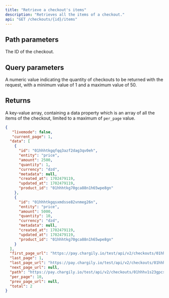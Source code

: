 ```yaml
---
title: "Retrieve a checkout's items"
description: "Retrieves all the items of a checkout."
api: "GET /checkouts/{id}/items"
---
```


## Path parameters

<ParamField path="id" type="string">
   The ID of the checkout.
</ParamField>

## Query parameters

<ParamField query="per_page" type="integer">
   A numeric value indicating the quantity of checkouts to be returned with
   the request, with a minimum value of 1 and a maximum value of 50.
</ParamField>

## Returns

A key-value array, containing a data property which is an array of all the items of the checkout, limited to a maximum of `per_page` value.

<ResponseExample>

```json Response
{
   "livemode": false,
   "current_page": 1,
  "data": [
    {
      "id": "01hhhtkgqfqq3azf2dag3qv0eh",
      "entity": "price",
      "amount": 2500,
      "quantity": 1,
      "currency": "dzd",
      "metadata": null,
      "created_at": 1702479119,
      "updated_at": 1702479119,
      "product_id": "01hhhtkg70gca88n1h65wpe8gn"
    },
    {
      "id": "01hhhtkgqsxmdsse82vnmeg26n",
      "entity": "price",
      "amount": 5000,
      "quantity": 10,
      "currency": "dzd",
      "metadata": null,
      "created_at": 1702479119,
      "updated_at": 1702479119,
      "product_id": "01hhhtkg70gca88n1h65wpe8gn"
    }
  ],
  "first_page_url": "https://pay.chargily.io/test/api/v2/checkouts/01hhhv1s23gpcsx40az6z9sy71/items?page=1",
  "last_page": 1,
  "last_page_url": "https://pay.chargily.io/test/api/v2/checkouts/01hhhv1s23gpcsx40az6z9sy71/items?page=1",
  "next_page_url": null,
  "path": "https://pay.chargily.io/test/api/v2/checkouts/01hhhv1s23gpcsx40az6z9sy71/items",
  "per_page": 10,
  "prev_page_url": null,
  "total": 2
}
```
</ResponseExample>